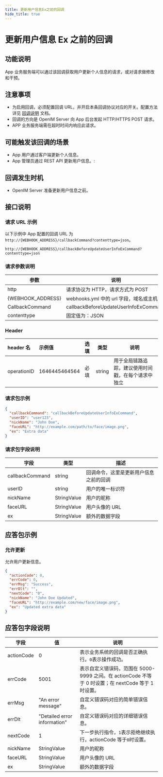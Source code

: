 ```yaml
---
title: 更新用户信息Ex之前的回调
hide_title: true
---
```


# 更新用户信息 Ex 之前的回调

## 功能说明

App 业务服务端可以通过该回调获取用户更新个人信息的请求，或对请求做修改和干预。

## 注意事项

- 为启用回调，必须配置回调 URL，并开启本条回调协议对应的开关。配置方法详见 [回调说明](../introduction) 文档。
- 回调的方向是 OpenIM Server 向 App 后台发起 HTTP/HTTPS POST 请求。
- APP 业务服务端需在超时时间内响应此请求。

## 可能触发该回调的场景

- App 用户通过客户端更新个人信息。
- App 管理员通过 REST API 更新用户信息。:

## 回调发生时机

- OpenIM Server 准备更新用户信息之前。

## 接口说明

### 请求 URL 示例

以下示例中 App 配置的回调 URL 为 `http://{WEBHOOK_ADDRESS}/callbackCommand?contenttype=json`。

```plaintext
http://{WEBHOOK_ADDRESS}/callbackBeforeUpdateUserInfoExCommand?contenttype=json
```

### 请求参数说明

| 参数            | 说明                                              |
| --------------- | ------------------------------------------------- |
| http            | 请求协议为 HTTP，请求方式为 POST                  |
| {WEBHOOK_ADDRESS} | webhooks.yml 中的 url 字段，域名或主机名 |
| CallbackCommand | callbackBeforeUpdateUserInfoExCommand             |
| contenttype     | 固定值为：JSON                                    |

### Header

| header 名   | 示例值        | 选填 | 类型   | 说明                         |
| :---------- | :------------ | :--- | ------ | ---------------------------- |
| operationID | 1646445464564 | 必填 | string | 用于全局链路追踪，建议使用时间戳，在每个请求中独立 |

### 请求包示例

```json
{
  "callbackCommand": "callbackBeforeUpdateUserInfoExCommand",
  "userID": "user123",
  "nickName": "John Doe",
  "faceURL": "http://example.com/path/to/face/image.png",
  "ex": "Extra data"
}
```

### 请求包字段说明

| 字段            | 类型        | 描述                                   |
| --------------- | ----------- | -------------------------------------- |
| callbackCommand | string      | 回调命令，这里是更新用户信息之前的回调 |
| userID          | string      | 用户的唯一标识符                       |
| nickName        | StringValue | 用户的昵称                             |
| faceURL         | StringValue | 用户头像的 URL                         |
| ex              | StringValue | 额外的数据字段                         |

## 应答包示例

### 允许更新

允许用户更新信息。

```json
{
  "actionCode": 0,
  "errCode": 0,
  "errMsg": "Success",
  "errDlt": "",
  "nextCode": "0",
  "nickName": "John Doe Updated",
  "faceURL": "http://example.com/new/face/image.png",
  "ex": "Updated extra data"
}
```

## 应答包字段说明

| 字段       | 值                           | 说明                                                                                                |
| ---------- | ---------------------------- | --------------------------------------------------------------------------------------------------- |
| actionCode | 0                            | 表示业务系统的回调是否正确执行。`0`表示操作成功。                                                   |
| errCode    | 5001                         | 表示自定义错误码，范围在 5000-9999 之间。在 actionCode 不等于 0 时设置；在 nextCode 等于 1 时设置。 |
| errMsg     | "An error message"           | 自定义错误码对应的简单错误信息。                                                                    |
| errDlt     | "Detailed error information" | 自定义错误码对应的详细错误信息。                                                                    |
| nextCode   | 1                            | 下一步执行指令，`1`表示拒绝继续执行，actionCode 等于`0`时设置。                                     |
| nickName   | StringValue                  | 用户的昵称                                                                                          |
| faceURL    | StringValue                  | 用户头像的 URL                                                                                      |
| ex         | StringValue                  | 额外的数据字段                                                                                      |
